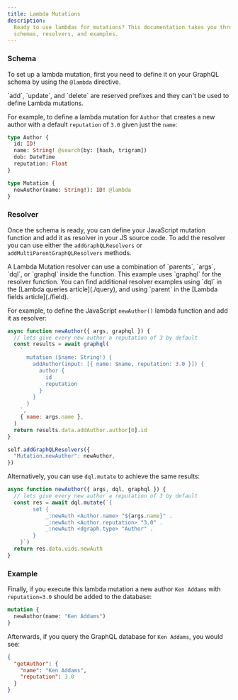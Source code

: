 ```yaml
---
title: Lambda Mutations
description:
  Ready to use lambdas for mutations? This documentation takes you through the
  schemas, resolvers, and examples.
---
```



<DgraphWIP />

### Schema

To set up a lambda mutation, first you need to define it on your GraphQL schema
by using the `@lambda` directive.

<Note>
  `add`, `update`, and `delete` are reserved prefixes and they can't be used to
  define Lambda mutations.
</Note>

For example, to define a lambda mutation for `Author` that creates a new author
with a default `reputation` of `3.0` given just the `name`:

```graphql
type Author {
  id: ID!
  name: String! @search(by: [hash, trigram])
  dob: DateTime
  reputation: Float
}

type Mutation {
  newAuthor(name: String!): ID! @lambda
}
```

### Resolver

Once the schema is ready, you can define your JavaScript mutation function and
add it as resolver in your JS source code. To add the resolver you can use
either the `addGraphQLResolvers` or `addMultiParentGraphQLResolvers` methods.

<Note>
  A Lambda Mutation resolver can use a combination of `parents`, `args`, `dql`,
  or `graphql` inside the function.
</Note>

<Tip>
  This example uses `graphql` for the resolver function. You can find additional
  resolver examples using `dql` in the [Lambda queries article](./query), and
  using `parent` in the [Lambda fields article](./field).
</Tip>

For example, to define the JavaScript `newAuthor()` lambda function and add it
as resolver:

```javascript
async function newAuthor({ args, graphql }) {
  // lets give every new author a reputation of 3 by default
  const results = await graphql(
    `
      mutation ($name: String!) {
        addAuthor(input: [{ name: $name, reputation: 3.0 }]) {
          author {
            id
            reputation
          }
        }
      }
    `,
    { name: args.name },
  )
  return results.data.addAuthor.author[0].id
}

self.addGraphQLResolvers({
  "Mutation.newAuthor": newAuthor,
})
```

Alternatively, you can use `dql.mutate` to achieve the same results:

```javascript
async function newAuthor({ args, dql, graphql }) {
  // lets give every new author a reputation of 3 by default
  const res = await dql.mutate(`{
        set {
            _:newAuth <Author.name> "${args.name}" .
            _:newAuth <Author.reputation> "3.0" .
            _:newAuth <dgraph.type> "Author" .
        }
    }`)
  return res.data.uids.newAuth
}
```

### Example

Finally, if you execute this lambda mutation a new author `Ken Addams` with
`reputation=3.0` should be added to the database:

```graphql
mutation {
  newAuthor(name: "Ken Addams")
}
```

Afterwards, if you query the GraphQL database for `Ken Addams`, you would see:

```json
{
  "getAuthor": {
    "name": "Ken Addams",
    "reputation": 3.0
  }
}
```
